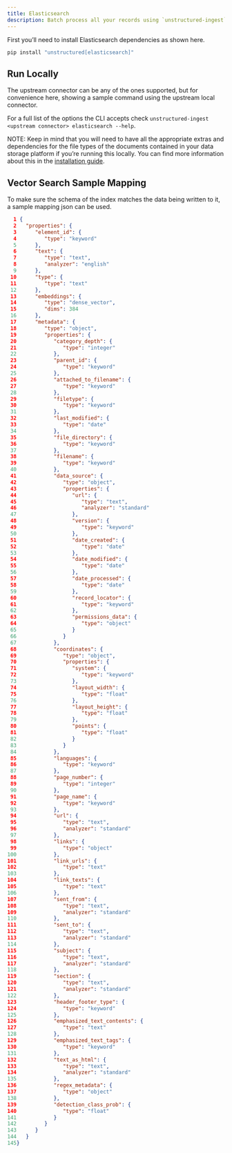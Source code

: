 ```yaml
---
title: Elasticsearch 
description: Batch process all your records using `unstructured-ingest` to store structured outputs locally on your filesystem and upload those local files to an Elasticsearch index.
---
```


First you’ll need to install Elasticsearch dependencies as shown here.

```bash
pip install "unstructured[elasticsearch]"

```

## Run Locally

The upstream connector can be any of the ones supported, but for convenience here, showing a sample command using the upstream local connector.


<CodeGroup>

  <ElasticsearchSh />

  <ElasticsearchPy />

</CodeGroup>


For a full list of the options the CLI accepts check `unstructured-ingest <upstream connector> elasticsearch --help`.

NOTE: Keep in mind that you will need to have all the appropriate extras and dependencies for the file types of the documents contained in your data storage platform if you’re running this locally. You can find more information about this in the [installation guide](/installation/overview).

## Vector Search Sample Mapping

To make sure the schema of the index matches the data being written to it, a sample mapping json can be used.

```json Object description
  1 {
  2   "properties": {
  3      "element_id": {
  4         "type": "keyword"
  5      },
  6      "text": {
  7         "type": "text",
  8         "analyzer": "english"
  9      },
 10      "type": {
 11         "type": "text"
 12      },
 13      "embeddings": {
 14         "type": "dense_vector",
 15         "dims": 384
 16      },
 17      "metadata": {
 18         "type": "object",
 19         "properties": {
 20            "category_depth": {
 21               "type": "integer"
 22            },
 23            "parent_id": {
 24               "type": "keyword"
 25            },
 26            "attached_to_filename": {
 27               "type": "keyword"
 28            },
 29            "filetype": {
 30               "type": "keyword"
 31            },
 32            "last_modified": {
 33               "type": "date"
 34            },
 35            "file_directory": {
 36               "type": "keyword"
 37            },
 38            "filename": {
 39               "type": "keyword"
 40            },
 41            "data_source": {
 42               "type": "object",
 43               "properties": {
 44                  "url": {
 45                     "type": "text",
 46                     "analyzer": "standard"
 47                  },
 48                  "version": {
 49                     "type": "keyword"
 50                  },
 51                  "date_created": {
 52                     "type": "date"
 53                  },
 54                  "date_modified": {
 55                     "type": "date"
 56                  },
 57                  "date_processed": {
 58                     "type": "date"
 59                  },
 60                  "record_locator": {
 61                     "type": "keyword"
 62                  },
 63                  "permissions_data": {
 64                     "type": "object"
 65                  }
 66               }
 67            },
 68            "coordinates": {
 69               "type": "object",
 70               "properties": {
 71                  "system": {
 72                     "type": "keyword"
 73                  },
 74                  "layout_width": {
 75                     "type": "float"
 76                  },
 77                  "layout_height": {
 78                     "type": "float"
 79                  },
 80                  "points": {
 81                     "type": "float"
 82                  }
 83               }
 84            },
 85            "languages": {
 86               "type": "keyword"
 87            },
 88            "page_number": {
 89               "type": "integer"
 90            },
 91            "page_name": {
 92               "type": "keyword"
 93            },
 94            "url": {
 95               "type": "text",
 96               "analyzer": "standard"
 97            },
 98            "links": {
 99               "type": "object"
100            },
101            "link_urls": {
102               "type": "text"
103            },
104            "link_texts": {
105               "type": "text"
106            },
107            "sent_from": {
108               "type": "text",
109               "analyzer": "standard"
110            },
111            "sent_to": {
112               "type": "text",
113               "analyzer": "standard"
114            },
115            "subject": {
116               "type": "text",
117               "analyzer": "standard"
118            },
119            "section": {
120               "type": "text",
121               "analyzer": "standard"
122            },
123            "header_footer_type": {
124               "type": "keyword"
125            },
126            "emphasized_text_contents": {
127               "type": "text"
128            },
129            "emphasized_text_tags": {
130               "type": "keyword"
131            },
132            "text_as_html": {
133               "type": "text",
134               "analyzer": "standard"
135            },
136            "regex_metadata": {
137               "type": "object"
138            },
139            "detection_class_prob": {
140               "type": "float"
141            }
142         }
143      }
144   }
145}

```
